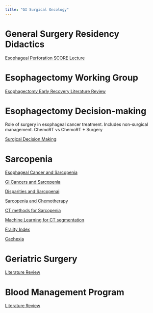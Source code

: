 ```yaml
---
title: "GI Surgical Oncology"
---
```


# General Surgery Residency Didactics

[Esophageal Perforation SCORE Lecture](esoph_perf.html)

# Esophagectomy Working Group

[Esophagectomy Early Recovery Literature Review](eso_eras.html)

# Esophagectomy Decision-making

Role of surgery in esophageal cancer treatment. Includes non-surgical management. ChemoRT vs ChemoRT + Surgery

[Surgical Decision Making](es_cancertx.html)

# Sarcopenia

[Esophageal Cancer and Sarcopenia](eso_sarcopenia_lit.html)

[GI Cancers and Sarcopenia](gi_sarcopenia_lit.html)

[Disparities and Sarcopenai](disparities_sarcopenia.html)

[Sarcopenia and Chemotherapy](chemo_sarcopenia_lit.html)

[CT methods for Sarcopenia](sarcopenia_lit.html)

[Machine Learning for CT segmentation](sarcopenia_ai.html)

[Frailty Index](frailtyindex_lit.html)

[Cachexia](cachexia_lit.html)

# Geriatric Surgery

[Literature Review](geriatric_surgery_lit.html)

# Blood Management Program

[Literature Review](blood_management_talk.html)
